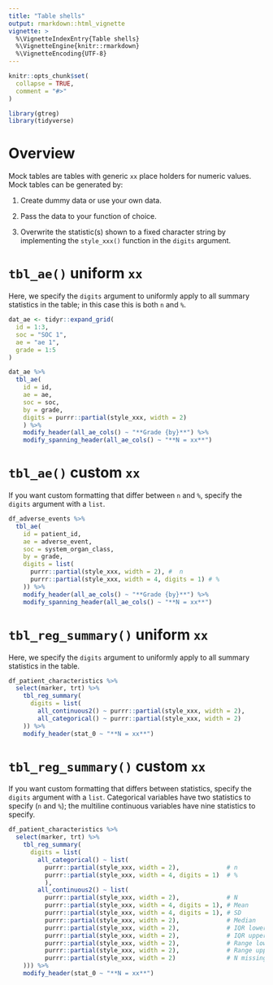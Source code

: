 ```yaml
---
title: "Table shells"
output: rmarkdown::html_vignette
vignette: >
  %\VignetteIndexEntry{Table shells}
  %\VignetteEngine{knitr::rmarkdown}
  %\VignetteEncoding{UTF-8}
---
```


```r
knitr::opts_chunk$set(
  collapse = TRUE,
  comment = "#>"
)
```

```r
library(gtreg)
library(tidyverse)
```

# Overview

Mock tables are tables with generic `xx` place holders for numeric
values.  Mock tables can be generated by: 

1. Create dummy data or use your own data.

2. Pass the data to your function of choice.

3. Overwrite the statistic(s) shown to a fixed character string by implementing
the `style_xxx()` function in the `digits` argument.

# `tbl_ae()` uniform `xx`

Here, we specify the `digits` argument to uniformly apply to all summary
statistics in the table; in this case this is both `n` and `%`.

```r
dat_ae <- tidyr::expand_grid(
  id = 1:3,
  soc = "SOC 1",
  ae = "ae 1",
  grade = 1:5
)
```


```r
dat_ae %>% 
  tbl_ae(
    id = id,
    ae = ae,
    soc = soc,
    by = grade,
    digits = purrr::partial(style_xxx, width = 2)
    ) %>%
    modify_header(all_ae_cols() ~ "**Grade {by}**") %>%
    modify_spanning_header(all_ae_cols() ~ "**N = xx**")
```

# `tbl_ae()` custom `xx`

If you want custom formatting that differ between `n` and `%`, specify
the `digits` argument with a `list`.

```r
df_adverse_events %>% 
  tbl_ae(
    id = patient_id,
    ae = adverse_event,
    soc = system_organ_class,
    by = grade,
    digits = list(
      purrr::partial(style_xxx, width = 2), #  n
      purrr::partial(style_xxx, width = 4, digits = 1) # %
    )) %>%
    modify_header(all_ae_cols() ~ "**Grade {by}**") %>%
    modify_spanning_header(all_ae_cols() ~ "**N = xx**")
```


# `tbl_reg_summary()` uniform `xx`

Here, we specify the `digits` argument to uniformly apply to all summary
statistics in the table. 

```r
df_patient_characteristics %>%
  select(marker, trt) %>%
    tbl_reg_summary(
      digits = list(
        all_continuous2() ~ purrr::partial(style_xxx, width = 2),
        all_categorical() ~ purrr::partial(style_xxx, width = 2)
    )) %>%
    modify_header(stat_0 ~ "**N = xx**")
```

# `tbl_reg_summary()` custom `xx`

If you want custom formatting that differs between statistics, specify
the `digits` argument with a `list`. Categorical variables have two statistics 
to specify (`n` and `%`); the multiline continuous variables have nine statistics
to specify.


```r
df_patient_characteristics %>%
  select(marker, trt) %>%
    tbl_reg_summary(
      digits = list(
        all_categorical() ~ list(
          purrr::partial(style_xxx, width = 2),             # n 
          purrr::partial(style_xxx, width = 4, digits = 1)  # %
          ),    
        all_continuous2() ~ list(
          purrr::partial(style_xxx, width = 2),             # N
          purrr::partial(style_xxx, width = 4, digits = 1), # Mean
          purrr::partial(style_xxx, width = 4, digits = 1), # SD
          purrr::partial(style_xxx, width = 2),             # Median
          purrr::partial(style_xxx, width = 2),             # IQR lower
          purrr::partial(style_xxx, width = 2),             # IQR upper
          purrr::partial(style_xxx, width = 2),             # Range lower
          purrr::partial(style_xxx, width = 2),             # Range upper
          purrr::partial(style_xxx, width = 2)              # N missing
    ))) %>%
    modify_header(stat_0 ~ "**N = xx**")
```

